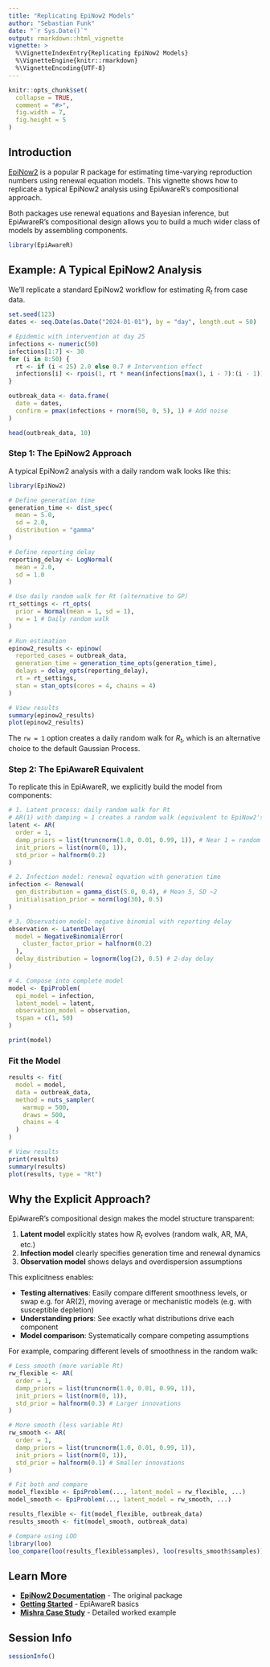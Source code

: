 ```yaml
---
title: "Replicating EpiNow2 Models"
author: "Sebastian Funk"
date: "`r Sys.Date()`"
output: rmarkdown::html_vignette
vignette: >
  %\VignetteIndexEntry{Replicating EpiNow2 Models}
  %\VignetteEngine{knitr::rmarkdown}
  %\VignetteEncoding{UTF-8}
---
```


```r
knitr::opts_chunk$set(
  collapse = TRUE,
  comment = "#>",
  fig.width = 7,
  fig.height = 5
)
```

## Introduction

[EpiNow2](https://epiforecasts.io/EpiNow2/) is a popular R package for estimating time-varying reproduction numbers using renewal equation models. This vignette shows how to replicate a typical EpiNow2 analysis using EpiAwareR's compositional approach.

Both packages use renewal equations and Bayesian inference, but EpiAwareR's compositional design allows you to build a much wider class of models by assembling components.

```r
library(EpiAwareR)
```

## Example: A Typical EpiNow2 Analysis

We'll replicate a standard EpiNow2 workflow for estimating $R_t$ from case data.

```r
set.seed(123)
dates <- seq.Date(as.Date("2024-01-01"), by = "day", length.out = 50)

# Epidemic with intervention at day 25
infections <- numeric(50)
infections[1:7] <- 30
for (i in 8:50) {
  rt <- if (i < 25) 2.0 else 0.7 # Intervention effect
  infections[i] <- rpois(1, rt * mean(infections[max(1, i - 7):(i - 1)]))
}

outbreak_data <- data.frame(
  date = dates,
  confirm = pmax(infections + rnorm(50, 0, 5), 1) # Add noise
)

head(outbreak_data, 10)
```

### Step 1: The EpiNow2 Approach

A typical EpiNow2 analysis with a daily random walk looks like this:

```r
library(EpiNow2)

# Define generation time
generation_time <- dist_spec(
  mean = 5.0,
  sd = 2.0,
  distribution = "gamma"
)

# Define reporting delay
reporting_delay <- LogNormal(
  mean = 2.0,
  sd = 1.0
)

# Use daily random walk for Rt (alternative to GP)
rt_settings <- rt_opts(
  prior = Normal(mean = 1, sd = 1),
  rw = 1 # Daily random walk
)

# Run estimation
epinow2_results <- epinow(
  reported_cases = outbreak_data,
  generation_time = generation_time_opts(generation_time),
  delays = delay_opts(reporting_delay),
  rt = rt_settings,
  stan = stan_opts(cores = 4, chains = 4)
)

# View results
summary(epinow2_results)
plot(epinow2_results)
```

The `rw = 1` option creates a daily random walk for $R_t$, which is an alternative choice to the default Gaussian Process.

### Step 2: The EpiAwareR Equivalent

To replicate this in EpiAwareR, we explicitly build the model from components:

```r
# 1. Latent process: daily random walk for Rt
# AR(1) with damping ≈ 1 creates a random walk (equivalent to EpiNow2's rw=1)
latent <- AR(
  order = 1,
  damp_priors = list(truncnorm(1.0, 0.01, 0.99, 1)), # Near 1 = random walk
  init_priors = list(norm(0, 1)),
  std_prior = halfnorm(0.2)
)

# 2. Infection model: renewal equation with generation time
infection <- Renewal(
  gen_distribution = gamma_dist(5.0, 0.4), # Mean 5, SD ~2
  initialisation_prior = norm(log(30), 0.5)
)

# 3. Observation model: negative binomial with reporting delay
observation <- LatentDelay(
  model = NegativeBinomialError(
    cluster_factor_prior = halfnorm(0.2)
  ),
  delay_distribution = lognorm(log(2), 0.5) # 2-day delay
)

# 4. Compose into complete model
model <- EpiProblem(
  epi_model = infection,
  latent_model = latent,
  observation_model = observation,
  tspan = c(1, 50)
)

print(model)
```

### Fit the Model

```r
results <- fit(
  model = model,
  data = outbreak_data,
  method = nuts_sampler(
    warmup = 500,
    draws = 500,
    chains = 4
  )
)

# View results
print(results)
summary(results)
plot(results, type = "Rt")
```

## Why the Explicit Approach?

EpiAwareR's compositional design makes the model structure transparent:

1. **Latent model** explicitly states how $R_t$ evolves (random walk, AR, MA, etc.)
2. **Infection model** clearly specifies generation time and renewal dynamics
3. **Observation model** shows delays and overdispersion assumptions

This explicitness enables:

- **Testing alternatives**: Easily compare different smoothness levels, or swap e.g. for AR(2), moving average or mechanistic models (e.g. with susceptible depletion)
- **Understanding priors**: See exactly what distributions drive each component
- **Model comparison**: Systematically compare competing assumptions

For example, comparing different levels of smoothness in the random walk:

```r
# Less smooth (more variable Rt)
rw_flexible <- AR(
  order = 1,
  damp_priors = list(truncnorm(1.0, 0.01, 0.99, 1)),
  init_priors = list(norm(0, 1)),
  std_prior = halfnorm(0.3) # Larger innovations
)

# More smooth (less variable Rt)
rw_smooth <- AR(
  order = 1,
  damp_priors = list(truncnorm(1.0, 0.01, 0.99, 1)),
  init_priors = list(norm(0, 1)),
  std_prior = halfnorm(0.1) # Smaller innovations
)

# Fit both and compare
model_flexible <- EpiProblem(..., latent_model = rw_flexible, ...)
model_smooth <- EpiProblem(..., latent_model = rw_smooth, ...)

results_flexible <- fit(model_flexible, outbreak_data)
results_smooth <- fit(model_smooth, outbreak_data)

# Compare using LOO
library(loo)
loo_compare(loo(results_flexible$samples), loo(results_smooth$samples))
```

## Learn More

- **[EpiNow2 Documentation](https://epiforecasts.io/EpiNow2/)** - The original package
- **[Getting Started](getting-started.html)** - EpiAwareR basics
- **[Mishra Case Study](mishra-case-study.html)** - Detailed worked example

## Session Info

```r
sessionInfo()
```
